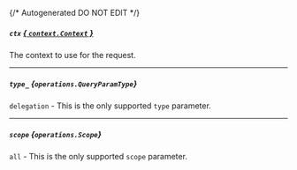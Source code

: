 {/* Autogenerated DO NOT EDIT  */}

##### `ctx` [*{ `context.Context` }*](https://pkg.go.dev/context#Context)
The context to use for the request.

---
##### `type_` *{`operations.QueryParamType`}*
`delegation` \- This is the only supported `type` parameter.
<Collapsible openLabel={Labels.showProperties} closeLabel={Labels.hideProperties}>
    <QueryParamType/>
</Collapsible>

---
##### `scope` *{`operations.Scope`}*
`all` \- This is the only supported `scope` parameter.
<Collapsible openLabel={Labels.showProperties} closeLabel={Labels.hideProperties}>
    <Scope/>
</Collapsible>


